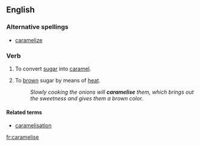 ==English==

===Alternative spellings===
*[[caramelize]]
===Verb===
{{en-verb|caramelises|caramelising|caramelised}}

# {{cooking}} To convert [[sugar]] into [[caramel]].
# {{cooking}} To [[brown]] sugar by means of [[heat]].
#:''Slowly cooking the onions will '''caramelise''' them, which brings out the sweetness and gives them a brown color.''

====Related terms====
*[[caramelisation]]

[[fr:caramelise]]